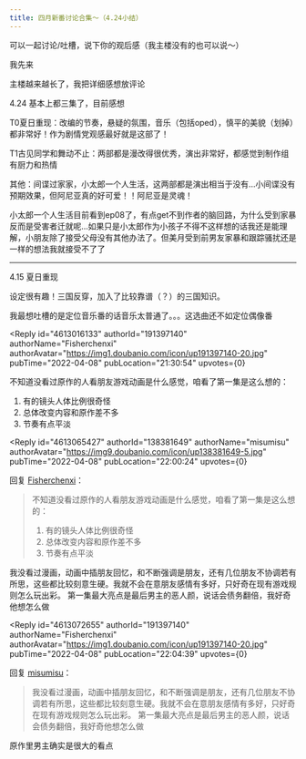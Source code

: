 ```yaml
---
title: 四月新番讨论合集～（4.24小结）
---
```



<Forum groupName="动画番剧" groupUrl="https://www.douban.com/group/596353/" archivedAt="2025-05-16T16:38:14.930Z">
  <Post
    id="263822771"
    title="四月新番讨论合集～（4.24小结）"
    url="https://www.douban.com/group/topic/263822771/?_spm_id=MTM4MzgxNjQ5"
    pubTime="2022-05-15"
    highlightUserId="191397140"
  >
可以一起讨论/吐槽，说下你的观后感（我主楼没有的也可以说～）

我先来

主楼越来越长了，我把详细感想放评论

4.24 基本上都三集了，目前感想

T0夏日重现：改编的节奏，悬疑的氛围，音乐（包括oped），慎平的美貌（划掉）都非常好！作为剧情党观感最好就是这部了！

T1古见同学和舞动不止：两部都是漫改得很优秀，演出非常好，都感觉到制作组有厨力和热情

其他：间谍过家家，小太郎一个人生活，这两部都是演出相当于没有\...小间谍没有预期效果，但阿尼亚真的好可爱！！阿尼亚是灵魂！

小太郎一个人生活目前看到ep08了，有点get不到作者的脑回路，为什么受到家暴反而是受害者迁就呢\...如果只是小太郎作为小孩子不得不这样想的话我还是能理解，小朋友除了接受父母没有其他办法了。但美月受到前男友家暴和跟踪骚扰还是一样的想法我就接受不了了

------------------------------------

4.15 夏日重现



设定很有趣！三国反穿，加入了比较靠谱（？）的三国知识。

我最想吐槽的是定位音乐番的话音乐太普通了。。。这选曲还不如定位偶像番

<Reply
  id="4613016133"
  authorId="191397140"
  authorName="Fisherchenxi"
  authorAvatar="https://img1.doubanio.com/icon/up191397140-20.jpg"
  pubTime="2022-04-08"
  pubLocation="21:30:54"
  upvotes={0}
>
不知道没看过原作的人看朋友游戏动画是什么感觉，咱看了第一集是这么想的：

1.  有的镜头人体比例很奇怪
2.  总体改变内容和原作差不多
3.  节奏有点平淡
</Reply>

<Reply
  id="4613065427"
  authorId="138381649"
  authorName="misumisu"
  authorAvatar="https://img9.doubanio.com/icon/up138381649-5.jpg"
  pubTime="2022-04-08"
  pubLocation="22:00:24"
  upvotes={0}
>
回复 [Fisherchenxi](https://www.douban.com/people/191397140/)：
 > 不知道没看过原作的人看朋友游戏动画是什么感觉，咱看了第一集是这么想的：
> 
> 1.  有的镜头人体比例很奇怪
> 2.  总体改变内容和原作差不多
> 3.  节奏有点平淡

我没看过漫画，动画中插朋友回忆，和不断强调是朋友，还有几位朋友不协调若有所思，这些都比较刻意生硬。我就不会在意朋友感情有多好，只好奇在现有游戏规则怎么玩出彩。
第一集最大亮点是最后男主的恶人颜，说话会债务翻倍，我好奇他想怎么做
</Reply>

<Reply
  id="4613072655"
  authorId="191397140"
  authorName="Fisherchenxi"
  authorAvatar="https://img1.doubanio.com/icon/up191397140-20.jpg"
  pubTime="2022-04-08"
  pubLocation="22:04:39"
  upvotes={0}
>
回复 [misumisu](https://www.douban.com/people/138381649/)：
 > 我没看过漫画，动画中插朋友回忆，和不断强调是朋友，还有几位朋友不协调若有所思，这些都比较刻意生硬。我就不会在意朋友感情有多好，只好奇在现有游戏规则怎么玩出彩。
> 第一集最大亮点是最后男主的恶人颜，说话会债务翻倍，我好奇他想怎么做

原作里男主确实是很大的看点
</Reply>
  </Post>
</Forum>
